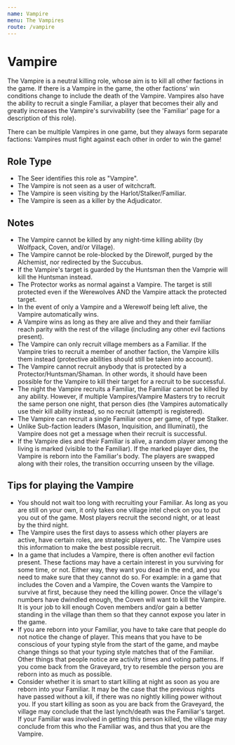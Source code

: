 ```yaml
---
name: Vampire
menu: The Vampires
route: /vampire
---
```


# Vampire

The Vampire is a neutral killing role, whose aim is to kill all other factions in the game. If there is a Vampire in the game, the other factions' win conditions change to include the death of the Vampire. Vampires also have the ability to recruit a single Familiar, a player that becomes their ally and greatly increases the Vampire's survivability (see the 'Familiar' page for a description of this role).

There can be multiple Vampires in one game, but they always form separate factions: Vampires must fight against each other in order to win the game!

## Role Type

- The Seer identifies this role as "Vampire".
- The Vampire is not seen as a user of witchcraft.
- The Vampire is seen visiting by the Harlot/Stalker/Familiar.
- The Vampire is seen as a killer by the Adjudicator.

## Notes

- The Vampire cannot be killed by any night-time killing ability (by Wolfpack, Coven, and/or Village).
- The Vampire cannot be role-blocked by the Direwolf, purged by the Alchemist, nor redirected by the Succubus.
- If the Vampire's target is guarded by the Huntsman then the Vamprie will kill the Huntsman instead.
- The Protector works as normal against a Vampire. The target is still protected even if the Werewolves AND the Vampire attack the protected target.
- In the event of only a Vampire and a Werewolf being left alive, the Vampire automatically wins.
- A Vampire wins as long as they are alive and they and their familiar reach parity with the rest of the village (including any other evil factions present).
- The Vampire can only recruit village members as a Familiar. If the Vampire tries to recruit a member of another faction, the Vampire kills them instead (protective abilities should still be taken into account).
- The Vampire cannot recruit anybody that is protected by a Protector/Huntsman/Shaman. In other words, it should have been possible for the Vampire to kill their target for a recruit to be successful.
- The night the Vampire recruits a Familiar, the Familiar cannot be killed by any ability. However, if multiple Vampires/Vampire Masters try to recruit the same person one night, that person dies (the Vampires automatically use their kill ability instead, so no recruit (attempt) is registered).
- The Vampire can recruit a single Familiar once per game, of type Stalker.
- Unlike Sub-faction leaders (Mason, Inquisition, and Illuminati), the Vampire does not get a message when their recruit is successful.
- If the Vampire dies and their Familiar is alive, a random player among the living is marked (visible to the Familiar). If the marked player dies, the Vampire is reborn into the Familiar's body. The players are swapped along with their roles, the transition occurring unseen by the village.

## Tips for playing the Vampire

- You should not wait too long with recruiting your Familiar. As long as you are still on your own, it only takes one village intel check on you to put you out of the game. Most players recruit the second night, or at least by the third night.
- The Vampire uses the first days to assess which other players are active, have certain roles, are strategic players, etc. The Vampire uses this information to make the best possible recruit.
- In a game that includes a Vampire, there is often another evil faction present. These factions may have a certain interest in you surviving for some time, or not. Either way, they want you dead in the end, and you need to make sure that they cannot do so. For example: in a game that includes the Coven and a Vampire, the Coven wants the Vampire to survive at first, because they need the killing power. Once the village's numbers have dwindled enough, the Coven will want to kill the Vampire. It is your job to kill enough Coven members and/or gain a better standing in the village than them so that they cannot expose you later in the game.
- If you are reborn into your Familiar, you have to take care that people do not notice the change of player. This means that you have to be conscious of your typing style from the start of the game, and maybe change things so that your typing style matches that of the Familiar. Other things that people notice are activity times and voting patterns. If you come back from the Graveyard, try to resemble the person you are reborn into as much as possible.
- Consider whether it is smart to start killing at night as soon as you are reborn into your Familiar. It may be the case that the previous nights have passed without a kill, if there was no nightly killing power without you. If you start killing as soon as you are back from the Graveyard, the village may conclude that the last lynch/death was the Familiar's target. If your Familiar was involved in getting this person killed, the village may conclude from this who the Familiar was, and thus that you are the Vampire.
